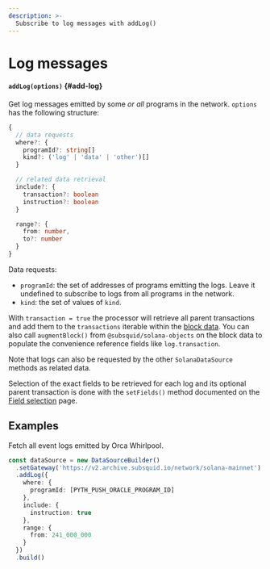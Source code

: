 ```yaml
---
description: >-
  Subscribe to log messages with addLog()
---
```


# Log messages

#### `addLog(options)` {#add-log}

Get log messages emitted by some _or all_ programs in the network. `options` has the following structure:

```typescript
{
  // data requests
  where?: {
    programId?: string[]
    kind?: ('log' | 'data' | 'other')[]
  }

  // related data retrieval
  include?: {
    transaction?: boolean
    instruction?: boolean
  }

  range?: {
    from: number,
    to?: number
  }
}
```

Data requests:

- `programId`: the set of addresses of programs emitting the logs. Leave it undefined to subscribe to logs from all programs in the network.
- `kind`: the set of values of `kind`.

With `transaction = true` the processor will retrieve all parent transactions and add them to the `transactions` iterable within the [block data](/solana-indexing/sdk/solana-batch/context-interfaces). You can also call `augmentBlock()` from `@subsquid/solana-objects` on the block data to populate the convenience reference fields like `log.transaction`.

Note that logs can also be requested by the other `SolanaDataSource` methods as related data.

Selection of the exact fields to be retrieved for each log and its optional parent transaction is done with the `setFields()` method documented on the [Field selection](../field-selection) page.

## Examples

Fetch all event logs emitted by Orca Whirlpool.

```ts
const dataSource = new DataSourceBuilder()
  .setGateway('https://v2.archive.subsquid.io/network/solana-mainnet')
  .addLog({
    where: {
      programId: [PYTH_PUSH_ORACLE_PROGRAM_ID]
    },
    include: {
      instruction: true
    },
    range: {
      from: 241_000_000
    }
  })
  .build()
```
